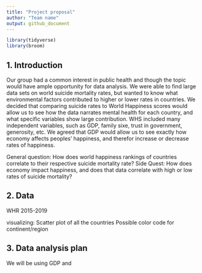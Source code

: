 ```yaml
---
title: "Project proposal"
author: "Team name"
output: github_document
---
```


```r
library(tidyverse)
library(broom)
```

## 1. Introduction
Our group had a common interest in public health and though the topic would have ample opportunity for data analysis. We were able to find large data sets on world suicide mortality rates, but wanted to know what environmental factors contributed to higher or lower rates in countries. We decided that comparing suicide rates to World Happiness scores would allow us to see how the data narrates mental health for each country, and what specific variables show large contribution. WHS included many independent variables, such as GDP, family sixe, trust in government, generosity, etc. We agreed that GDP would allow us to see exactly how economy affects peoples' happiness, and therefor increase or decrease rates of happiness. 

General question: How does world happiness rankings of countries correlate to their respective suicide mortality rate?
Side Quest: How does economy impact happiness, and does that data correlate with high or low rates of suicide mortality?


## 2. Data
WHR 2015-2019

visualizing: Scatter plot of all the countries 
Possible color code for continent/region 

## 3. Data analysis plan
We will be using GDP and


